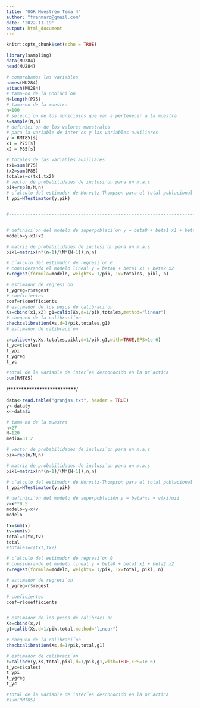 ```yaml
---
title: "UGR Muestreo Tema 4"
author: "franmarq@gmail.com"
date: '2022-11-19'
output: html_document
---
```


```r
knitr::opts_chunk$set(echo = TRUE)
```


```r
library(sampling) 
data(MU284)
head(MU284)

# comprobamos las variables 
names(MU284) 
attach(MU284) 
# tama~no de la poblaci´on 
N=length(P75) 
# tama~no de la muestra 
n=100 
# selecci´on de los municipios que van a pertenecer a la muestra 
s=sample(N,n) 
# definici´on de los valores muestrales 
# para la variable de inter´es y las variables auxiliares 
y = RMT85[s] 
x1 = P75[s] 
x2 = P85[s] 

# totales de las variables auxiliares 
tx1=sum(P75) 
tx2=sum(P85) 
totales=c(tx1,tx2) 
# vector de probabilidades de inclusi´on para un m.a.s 
pik=rep(n/N,n) 
# c´alculo del estimador de Horvitz-Thompson para el total poblacional 
t_ypi=HTestimator(y,pik)


#-----------------------------------------------------------------------------------------------------


# definici´on del modelo de superpoblaci´on y = beta0 + beta1 x1 + beta2 x2 
modelo=y~x1+x2 

# matriz de probabilidades de inclusi´on para un m.a.s 
pikl=matrix(n*(n-1)/(N*(N-1)),n,n) 

# c´alculo del estimador de regresi´on 0 
# considerando el modelo lineal y = beta0 + beta1 x1 + beta2 x2 
r=regest(formula=modelo, weights= 1/pik, Tx=totales, pikl, n) 

# estimador de regresi´on 
t_ygreg=r$regest 
# coeficientes 
coef=r$coefficients 
# estimador de los pesos de calibraci´on 
Xs=cbind(x1,x2) g1=calib(Xs,d=1/pik,totales,method="linear") 
# chequeo de la calibraci´on 
checkcalibration(Xs,d=1/pik,totales,g1) 
# estimador de calibraci´on 

c=calibev(y,Xs,totales,pikl,d=1/pik,g1,with=TRUE,EPS=1e-6) 
t_yc=c$calest 
t_ypi 
t_ygreg 
t_yc 

#total de la variable de inter´es desconocido en la pr´actica 
sum(RMT85)

```





/**************************/



```r
data<-read.table("granjas.txt", header = TRUE)
y<-data$y
x<-data$x
```



```r
# tama~no de la muestra 
n=27 
N=120
media=31.2

# vector de probabilidades de inclusi´on para un m.a.s 
pik=rep(n/N,n) 

# matriz de probabilidades de inclusi´on para un m.a.s 
pikl=matrix(n*(n-1)/(N*(N-1)),n,n) 

# c´alculo del estimador de Horvitz-Thompson para el total poblacional 
t_ypi=HTestimator(y,pik)

```



```r
# definici´on del modelo de superpoblación y = beta*xi + v(xi)uii 
v=x**0.5
modelo=y~x+v
modelo
```


```r
tx=sum(x)
tv=sum(v)
total=c(tx,tv)
total
#totales=c(tx1,tx2) 

# c´alculo del estimador de regresi´on 0 
# considerando el modelo lineal y = beta0 + beta1 x1 + beta2 x2 
r=regest(formula=modelo, weights= 1/pik, Tx=total, pikl, n) 

# estimador de regresi´on 
t_ygreg=r$regest 

# coeficientes 
coef=r$coefficients 


# estimador de los pesos de calibraci´on 
Xs=cbind(x,v) 
g1=calib(Xs,d=1/pik,total,method="linear") 

# chequeo de la calibraci´on 
checkcalibration(Xs,d=1/pik,total,g1) 

# estimador de calibraci´on 
c=calibev(y,Xs,total,pikl,d=1/pik,g1,with=TRUE,EPS=1e-6) 
t_yc=c$calest 
t_ypi 
t_ygreg 
t_yc 

#total de la variable de inter´es desconocido en la pr´actica 
#sum(RMT85)

```
